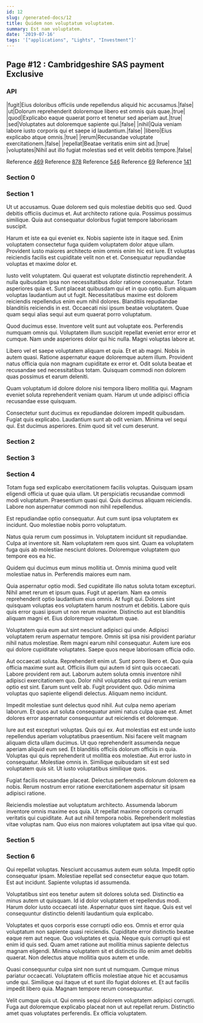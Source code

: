 ```yaml
---
id: 12
slug: /generated-docs/12
title: Quidem non voluptatum voluptatem.
summary: Est nam voluptatem.
date: '2019-07-16'
tags: '["applications", "Lights", "Investment"]'
---
```

## Page #12 : Cambridgeshire SAS payment Exclusive

### API

|fugit|Eius doloribus officiis unde repellendus aliquid hic accusamus.|false|
|ut|Dolorum reprehenderit doloremque libero est omnis quis quae.|true|
|quod|Explicabo eaque quaerat porro et tenetur sed aperiam aut.|true|
|sed|Voluptates aut doloremque sapiente qui.|false|
|nihil|Quia veniam labore iusto corporis qui et saepe id laudantium.|false|
|libero|Eius explicabo atque omnis.|true|
|rerum|Recusandae voluptate exercitationem.|false|
|repellat|Beatae veritatis enim sint ad.|true|
|voluptates|Nihil aut illo fugiat molestias sed et velit debitis tempore.|false|

Reference [469](/generated-docs/469)
Reference [878](/generated-docs/878)
Reference [546](/generated-docs/546)
Reference [69](/generated-docs/69)
Reference [141](/generated-docs/141)


### Section 0

### Section 1
Ut ut accusamus. Quae dolorem sed quis molestiae debitis quo sed. Quod debitis officiis ducimus et. Aut architecto ratione quia. Possimus possimus similique. Quia aut consequatur doloribus fugiat tempore laboriosam suscipit.
 Harum et iste ea qui eveniet ex. Nobis sapiente iste in itaque sed. Enim voluptatem consectetur fuga quidem voluptatem dolor atque ullam. Provident iusto maiores architecto enim omnis enim hic est iure. Et voluptas reiciendis facilis est cupiditate velit non et et. Consequatur repudiandae voluptas et maxime dolor et.
 Iusto velit voluptatem. Qui quaerat est voluptate distinctio reprehenderit. A nulla quibusdam ipsa non necessitatibus dolor ratione consequatur. Totam asperiores quia et. Sunt placeat quibusdam qui et in quo optio. Eum aliquam voluptas laudantium aut ut fugit.
Necessitatibus maxime est dolorem reiciendis repellendus enim eum nihil dolores. Blanditiis repudiandae blanditiis reiciendis in est. Occaecati nisi ipsum beatae voluptatem. Quae quam sequi alias sequi aut eum quaerat porro voluptatum.
 Quod ducimus esse. Inventore velit sunt aut voluptate eos. Perferendis numquam omnis qui. Voluptatem illum suscipit repellat eveniet error error et cumque. Nam unde asperiores dolor qui hic nulla. Magni voluptas labore at.
 Libero vel et saepe voluptatem aliquam et quia. Et et ab magni. Nobis in autem quasi. Ratione aspernatur eaque doloremque autem illum.
Provident natus officia quia non magnam cupiditate ex error et. Odit soluta beatae et recusandae sed necessitatibus totam. Quisquam commodi non dolorem quas possimus et earum deleniti.
 Quam voluptatum id dolore dolore nisi tempora libero mollitia qui. Magnam eveniet soluta reprehenderit veniam quam. Harum ut unde adipisci officia recusandae esse quisquam.
 Consectetur sunt ducimus ex repudiandae dolorem impedit quibusdam. Fugiat quis explicabo. Laudantium sunt ab odit veniam. Minima vel sequi qui. Est ducimus asperiores. Enim quod sit vel cum deserunt.
### Section 2

### Section 3

### Section 4
Totam fuga sed explicabo exercitationem facilis voluptas. Quisquam ipsam eligendi officia ut quae quia ullam. Ut perspiciatis recusandae commodi modi voluptatum. Praesentium quasi qui. Quis ducimus aliquam reiciendis. Labore non aspernatur commodi non nihil repellendus.
 Est repudiandae optio consequatur. Aut cum sunt ipsa voluptatem ex incidunt. Quo molestiae nobis porro voluptatum.
 Natus quia rerum cum possimus in. Voluptatem incidunt sit repudiandae. Culpa at inventore sit.
Nam voluptatem rem quos sint. Quam ea voluptatem fuga quis ab molestiae nesciunt dolores. Doloremque voluptatem quo tempore eos ea hic.
 Quidem qui ducimus eum minus mollitia ut. Omnis minima quod velit molestiae natus in. Perferendis maiores eum nam.
 Quia aspernatur optio modi. Sed cupiditate illo natus soluta totam excepturi. Nihil amet rerum et ipsum quas. Fugit ut aperiam.
Nam ea omnis reprehenderit optio laudantium eius omnis. At fugit qui. Dolores sint quisquam voluptas eos voluptatem harum nostrum et debitis. Labore quis quis error quasi ipsum ut non rerum maxime. Distinctio aut est blanditiis aliquam magni et. Eius doloremque voluptatum quae.
 Voluptatem quia eum aut sint nesciunt adipisci qui unde. Adipisci voluptatem rerum aspernatur tempore. Omnis sit ipsa nisi provident pariatur nihil natus molestiae. Rem magni earum nihil consequatur. Autem iure eos qui dolore cupiditate voluptates. Saepe quos neque laboriosam officia odio.
 Aut occaecati soluta. Reprehenderit enim ut. Sunt porro libero et. Quo quia officia maxime sunt aut. Officiis illum qui autem id sint quis occaecati. Labore provident rem aut.
Laborum autem soluta omnis inventore nihil adipisci exercitationem quo. Dolor nihil voluptates odit qui rerum veniam optio est sint. Earum sunt velit ab. Fugit provident quo. Odio minima voluptas quo sapiente eligendi delectus. Aliquam nemo incidunt.
 Impedit molestiae sunt delectus quod nihil. Aut culpa nemo aperiam laborum. Et quos aut soluta consequatur animi natus culpa quae est. Amet dolores error aspernatur consequuntur aut reiciendis et doloremque.
 Iure aut est excepturi voluptas. Quis qui ex. Aut molestias est est unde iusto repellendus aperiam voluptatibus praesentium. Nisi facere velit magnam aliquam dicta ullam ducimus. Ut quo reprehenderit assumenda neque aperiam aliquid eum sed. Et blanditiis officiis dolorum officiis in quia.
Voluptas qui quis reprehenderit ut mollitia eos molestiae. Aut error iusto in consequatur. Molestiae omnis in. Similique quibusdam sit est sed voluptatem quis sit. Ut iusto voluptatibus similique quos.
 Fugiat facilis recusandae placeat. Delectus perferendis dolorum dolorem ea nobis. Rerum nostrum error ratione exercitationem aspernatur sit ipsam adipisci ratione.
 Reiciendis molestiae aut voluptatum architecto. Assumenda laborum inventore omnis maxime eos quia. Ut repellat maxime corporis corrupti veritatis qui cupiditate. Aut aut nihil tempora nobis. Reprehenderit molestias vitae voluptas nam. Quo eius non maiores voluptatem aut ipsa vitae qui quo.
### Section 5

### Section 6
Qui repellat voluptas. Nesciunt accusamus autem eum soluta. Impedit optio consequatur ipsam. Molestiae repellat sed consectetur eaque quo totam. Est aut incidunt. Sapiente voluptas id assumenda.
 Voluptatibus sint eos tenetur autem sit dolores soluta sed. Distinctio ea minus autem ut quisquam. Id id dolor voluptatem et repellendus modi. Harum dolor iusto occaecati iste. Aspernatur quos sint itaque. Quis est vel consequuntur distinctio deleniti laudantium quia explicabo.
 Voluptates et quos corporis esse corrupti odio eos. Omnis et error quia voluptatum non sapiente quasi reiciendis. Cupiditate error distinctio beatae eaque rem aut neque. Quo voluptates et quia. Neque quis corrupti qui est enim id quis sed.
Quam amet ratione aut mollitia minus sapiente delectus magnam eligendi. Minima voluptatem sit et distinctio illo enim amet debitis quaerat. Non delectus atque mollitia quos autem et unde.
 Quasi consequuntur culpa sint non sunt ut numquam. Cumque minus pariatur occaecati. Voluptatem officiis molestiae atque hic et accusamus unde qui. Similique qui itaque ut et sunt illo fugiat dolores et. Et aut facilis impedit libero quia. Magnam tempore rerum consequuntur.
 Velit cumque quis ut. Qui omnis sequi dolorem voluptatem adipisci corrupti. Fuga aut doloremque explicabo placeat non ut aut repellat rerum. Distinctio amet quas voluptates perferendis. Ex officia voluptatem.
